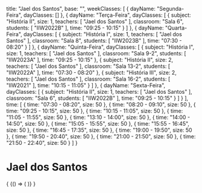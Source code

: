   title: "Jael dos Santos",
  base: "",
  weekClasses: [
    {
      dayName: "Segunda-Feira",
      dayClasses: []
    },
    {
      dayName: "Terça-Feira",
      dayClasses: [
        {
          subject: "História II",
          size: 1,
          teachers: [
            "Jael dos Santos"
          ],
          classroom: "Sala 6",
          students: [
            "IIW2022B"
          ],
          time: "09:25 - 10:15"
        }
      ]
    },
    {
      dayName: "Quarta-Feira",
      dayClasses: [
        {
          subject: "História I",
          size: 1,
          teachers: [
            "Jael dos Santos"
          ],
          classroom: "Sala 8",
          students: [
            "IIW2023B"
          ],
          time: "07:30 - 08:20"
        }
      ]
    },
    {
      dayName: "Quinta-Feira",
      dayClasses: [
        {
          subject: "História I",
          size: 1,
          teachers: [
            "Jael dos Santos"
          ],
          classroom: "Sala 9-2",
          students: [
            "IIW2023A"
          ],
          time: "09:25 - 10:15"
        },
        {
          subject: "História II",
          size: 2,
          teachers: [
            "Jael dos Santos"
          ],
          classroom: "Sala 13-2",
          students: [
            "IIW2022A"
          ],
          time: "07:30 - 08:20"
        },
        {
          subject: "História III",
          size: 2,
          teachers: [
            "Jael dos Santos"
          ],
          classroom: "Sala 16-2",
          students: [
            "IIW2021"
          ],
          time: "10:15 - 11:05"
        }
      ]
    },
    {
      dayName: "Sexta-Feira",
      dayClasses: [
        {
          subject: "História II",
          size: 1,
          teachers: [
            "Jael dos Santos"
          ],
          classroom: "Sala 6",
          students: [
            "IIW2022B"
          ],
          time: "09:25 - 10:15"
        }
      ]
    }
  ],
  time: [
    {
      time: "07:30 - 08:20",
      size: 50
    },
    {
      time: "08:20 - 09:10",
      size: 50
    },
    {
      time: "09:25 - 10:15",
      size: 50
    },
    {
      time: "10:15 - 11:05",
      size: 50
    },
    {
      time: "11:05 - 11:55",
      size: 50
    },
    {
      time: "13:10 - 14:00",
      size: 50
    },
    {
      time: "14:00 - 14:50",
      size: 50
    },
    {
      time: "15:05 - 15:55",
      size: 50
    },
    {
      time: "15:55 - 16:45",
      size: 50
    },
    {
      time: "16:45 - 17:35",
      size: 50
    },
    {
      time: "19:00 - 19:50",
      size: 50
    },
    {
      time: "19:50 - 20:40",
      size: 50
    },
    {
      time: "21:00 - 21:50",
      size: 50
    },
    {
      time: "21:50 - 22:40",
      size: 50
    }
  ]
}

# Jael dos Santos

<div>
  {
    <BrowserOnly>
      {() => (
        <Grid
          title={data.title}
          weekClasses={data.weekClasses}
          time={data.time}
        />
      )}
    </BrowserOnly>
  }
</div>
